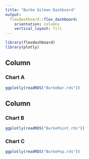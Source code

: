 ```yaml
---
title: "Burke Gilman Dashboard"
output: 
  flexdashboard::flex_dashboard:
    orientation: columns
    vertical_layout: fill
---
```


```r
library(flexdashboard)
library(plotly)

```

Column {data-width=650}
-----------------------------------------------------------------------

### Chart A

```r
ggplotly(readRDS("BurkeBar.rds"))
```

Column {data-width=350}
-----------------------------------------------------------------------

### Chart B

```r
ggplotly(readRDS("BurkePoint.rds"))
```

### Chart C

```r
ggplotly(readRDS("BurkePop.rds"))
```

